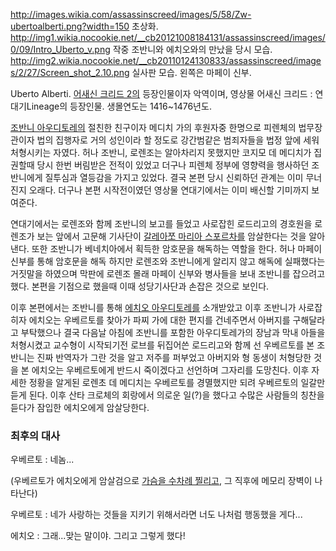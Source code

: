 http://images.wikia.com/assassinscreed/images/5/58/Zw-ubertoalberti.png?width=150
초상화.
http://img1.wikia.nocookie.net/__cb20121008184131/assassinscreed/images/0/09/Intro_Uberto_v.png
작중 조반니와 에치오와의 만났을 당시 모습.
http://img2.wikia.nocookie.net/__cb20110124130833/assassinscreed/images/2/27/Screen_shot_2.10.png
실사판 모습. 왼쪽은 마페이 신부.

Uberto Alberti.
[[어새신 크리드 2]]의 등장인물이자 악역이며, 영상물 어새신 크리드 : 연대기Lineage의 등장인물. 생몰연도는 1416~1476년도.

[[조반니 아우디토레]]의 절친한 친구이자 메디치 가의 후원자중 한명으로 피렌체의 법무장관이자 법의 집행자로 거의 성인이라 할 정도로 강간범같은 범죄자들을 법정 앞에 세워 처형시키는 자였다. 허나 조반니, 로렌조는 알아차리지 못했지만 코지모 데 메디치가 집권할때 당시 한번 버림받은 전적이 있었고 더구나 피렌체 정부에 영향력을 행사하던 조반니에게 질투심과 열등감을 가지고 있었다. 결국 본편 당시 신뢰하던 관계는 이미 무너진지 오래다. 더구나 본편 시작전이였던 영상물 연대기에서는 이미 배신할 기미까지 보여준다.

연대기에서는 로렌조와 함께 조반니의 보고를 들었고 사로잡힌 로드리고의 경호원을 로렌조가 보는 앞에서 고문해 기사단이 [[갈레아쪼 마리아 스포르차]]를 암살한다는 것을 알아낸다. 또한 조반니가 베네치아에서 획득한 암호문을 해독하는 역할을 한다. 허나 마페이 신부를 통해 암호문을 해독 하지만 로렌조와 조반니에게 알리지 않고 해독에 실패했다는 거짓말을 하였으며 막판에 로렌조 몰래 마페이 신부와 병사들을 보내 조반니를 잡으려고 했다. 본편을 기점으로 했을때 이때 성당기사단과 손잡은 것으로 보인다.

이후 본편에서는 조반니를 통해 [[에치오 아우디토레]]를 소개받았고 이후 조반니가 사로잡히자 에치오는 우베르토를 찾아가 파찌 가에 대한 편지를 건네주면서 아버지를 구해달라고 부탁했으나 결국 다음날 아침에 조반니를 포함한 아우디토레가의 장남과 막내 아들을 처형시켰고 교수형이 시작되기전 로브를 뒤집어쓴 로드리고와 함께 선 우베르토를 본 조반니는 진짜 반역자가 그란 것을 알고 저주를 퍼부었고 아버지와 형 동생이 처형당한 것을 본 에치오는 우베르토에게 반드시 죽이겠다고 선언하며 그자리를 도망친다. 이후 자세한 정황을 알게된 로렌초 데 메디치는 우베르토를 경멸했지만 되려 우베르토의 일갈만 듣게 된다. 이후 산타 크로체의 회랑에서 의로운 일(?)을 했다고 수많은 사람들의 칭찬을 듣다가 잠입한 에치오에게 암살당한다.

=== 최후의 대사 ===
우베르토 : 네놈...

(우베르토가 에치오에게 암살검으로 [http://img3.wikia.nocookie.net/__cb20121010212644/assassinscreed/images/7/77/JJE_3_v.png 가슴을 수차례 찔리고], 그 직후에 메모리 장벽이 나타난다)

우베르토 : 네가 사랑하는 것들을 지키기 위해서라면 너도 나처럼 행동했을 게다...

에치오 : 그래...맞는 말이야. 그리고 그렇게 했다!
